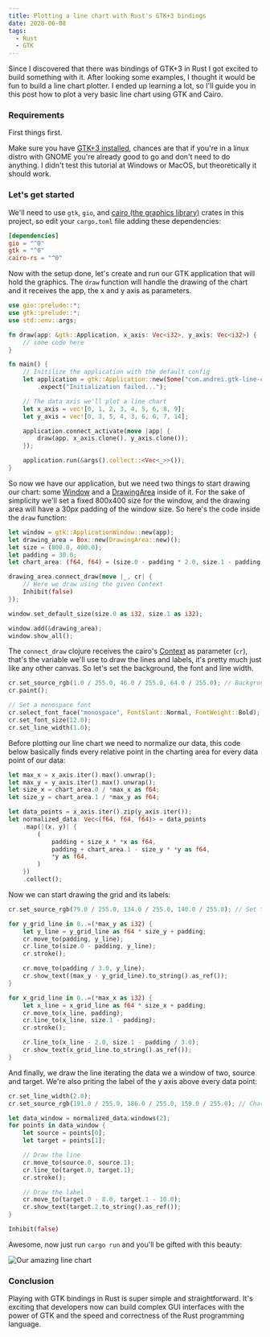 ```yaml
---
title: Plotting a line chart with Rust's GTK+3 bindings
date: 2020-06-08
tags:
  - Rust
  - GTK
---
```


Since I discovered that there was bindings of GTK+3 in Rust I got excited to build something with it. After looking some examples, I thought it would be fun to build a line chart plotter. I ended up learning a lot, so I'll guide you in this post how to plot a very basic line chart using GTK and Cairo.

### Requirements

First things first.

Make sure you have [GTK+3 installed](https://www.gtk.org/docs/installations/), chances are that if you're in a linux distro with GNOME you're already good to go and don't need to do anything. I didn't test this tutorial at Windows or MacOS, but theoretically it should work.

### Let's get started

We'll need to use `gtk`, `gio`, and [cairo (the graphics library)](https://www.cairographics.org/documentation/) crates in this project, so edit your `cargo.toml` file adding these dependencies:

```toml
[dependencies]
gio = "^0"
gtk = "^0"
cairo-rs = "^0"
```

Now with the setup done, let's create and run our GTK application that will hold the graphics. The `draw` function will handle the drawing of the chart and it receives the app, the x and y axis as parameters.

```rust
use gio::prelude::*;
use gtk::prelude::*;
use std::env::args;

fn draw(app: &gtk::Application, x_axis: Vec<i32>, y_axis: Vec<i32>) {
    // some code here
}

fn main() {
    // Initilize the application with the default config
    let application = gtk::Application::new(Some("com.andrei.gtk-line-chart"), Default::default())
        .expect("Initialization failed...");

    // The data axis we'll plot a line chart
    let x_axis = vec![0, 1, 2, 3, 4, 5, 6, 8, 9];
    let y_axis = vec![0, 3, 5, 4, 3, 6, 6, 7, 14];

    application.connect_activate(move |app| {
        draw(app, x_axis.clone(), y_axis.clone());
    });

    application.run(&args().collect::<Vec<_>>());
}
```

So now we have our application, but we need two things to start drawing our chart: some [Window](https://gtk-rs.org/docs/gtk/struct.Window.html) and a [DrawingArea](https://gtk-rs.org/docs/gtk/struct.DrawingArea.html) inside of it. For the sake of simplicity we'll set a fixed 800x400 size for the window, and the drawing area will have a 30px padding of the window size. So here's the code inside the `draw` function:

```rust
let window = gtk::ApplicationWindow::new(app);
let drawing_area = Box::new(DrawingArea::new)();
let size = (800.0, 400.0);
let padding = 30.0;
let chart_area: (f64, f64) = (size.0 - padding * 2.0, size.1 - padding * 2.0);

drawing_area.connect_draw(move |_, cr| {
    // Here we draw using the given Context
    Inhibit(false)
});

window.set_default_size(size.0 as i32, size.1 as i32);

window.add(&drawing_area);
window.show_all();
```
The `connect_draw` clojure receives the cairo's [Context](https://gtk-rs.org/docs/cairo/struct.Context.html) as parameter (`cr`), that's the variable we'll use to draw the lines and labels, it's pretty much just like any other canvas. So let's set the background, the font and line width.

```rust
cr.set_source_rgb(1.0 / 255.0, 46.0 / 255.0, 64.0 / 255.0); // Background color
cr.paint();

// Set a monospace font
cr.select_font_face("monospace", FontSlant::Normal, FontWeight::Bold);
cr.set_font_size(12.0);
cr.set_line_width(1.0);
```

Before plotting our line chart we need to normalize our data, this code below basically finds every relative point in the charting area for every data point of our data:

```rust
let max_x = x_axis.iter().max().unwrap();
let max_y = y_axis.iter().max().unwrap();
let size_x = chart_area.0 / *max_x as f64;
let size_y = chart_area.1 / *max_y as f64;

let data_points = x_axis.iter().zip(y_axis.iter());
let normalized_data: Vec<(f64, f64, f64)> = data_points
    .map(|(x, y)| {
        (
            padding + size_x * *x as f64,
            padding + chart_area.1 - size_y * *y as f64,
            *y as f64,
        )
    })
    .collect();
```

Now we can start drawing the grid and its labels:

```rust
cr.set_source_rgb(79.0 / 255.0, 134.0 / 255.0, 140.0 / 255.0); // Set the grid lines color

for y_grid_line in 0..=(*max_y as i32) {
    let y_line = y_grid_line as f64 * size_y + padding;
    cr.move_to(padding, y_line);
    cr.line_to(size.0 - padding, y_line);
    cr.stroke();

    cr.move_to(padding / 3.0, y_line);
    cr.show_text((max_y - y_grid_line).to_string().as_ref());
}

for x_grid_line in 0..=(*max_x as i32) {
    let x_line = x_grid_line as f64 * size_x + padding;
    cr.move_to(x_line, padding);
    cr.line_to(x_line, size.1 - padding);
    cr.stroke();

    cr.line_to(x_line - 2.0, size.1 - padding / 3.0);
    cr.show_text(x_grid_line.to_string().as_ref());
}
```

And finally, we draw the line iterating the data we a window of two, source and target. We're also priting the label of the y axis above every data point:

```rust
cr.set_line_width(2.0);
cr.set_source_rgb(191.0 / 255.0, 186.0 / 255.0, 159.0 / 255.0); // Chart line/label color

let data_window = normalized_data.windows(2);
for points in data_window {
    let source = points[0];
    let target = points[1];

    // Draw the line
    cr.move_to(source.0, source.1);
    cr.line_to(target.0, target.1);
    cr.stroke();

    // Draw the label
    cr.move_to(target.0 - 8.0, target.1 - 10.0);
    cr.show_text(target.2.to_string().as_ref());
}

Inhibit(false)
```

Awesome, now just run `cargo run` and you'll be gifted with this beauty:

![Our amazing line chart](line_chart.png)

### Conclusion

Playing with GTK bindings in Rust is super simple and straightforward. It's exciting that developers now can build complex GUI interfaces with the power of GTK and the speed and correctness of the Rust programming language.
